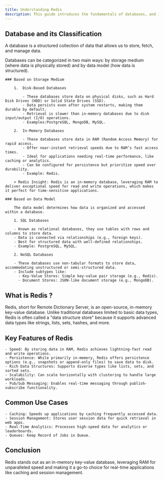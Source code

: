 ```yaml
---
title: Understanding Redis
description: This guide introduces the fundamentals of databases, and it then dives into Redis.
---
```


## Database and its Classification

A database is a structured collection of data that allows us to store, fetch, and manage data.

Databases can be categorized in two main ways: by storage medium (where data is physically stored) and by data model (how data is structured).

    ### Based on Storage Medium

        1.  Disk-Based Databases

            - These databases store data on physical disks, such as Hard Disk Drives (HDD) or Solid State Drives (SSD).
            - Data persists even after system restarts, making them durable by default.
            - Retrieval is slower than in-memory databases due to disk input/output (I/O) operations.
            - Examples:PostgreSQL, MongoDB, MySQL.

        2.  In-Memory Databases

            - These databases store data in RAM (Random Access Memory) for rapid access.
            - Offer near-instant retrieval speeds due to RAM’s fast access times.
            - Ideal for applications needing real-time performance, like caching or analytics.
            - Can be configured for persistence but prioritize speed over durability.
            - Example: Redis.

        > Redis Insight: Redis is an in-memory database, leveraging RAM to deliver exceptional speed for read and write operations, which makes it perfect for time-sensitive applications.

    ### Based on Data Model

        The data model determines how data is organized and accessed within a database.

        1. SQL Databases

        - Known as relational databases, they use tables with rows and columns to store data.
        - Data is connected via relationships (e.g., foreign keys).
        - Best for structured data with well-defined relationships.
        - Example: PostgreSQL, MySQL.

        2. NoSQL Databases

        - These databases use non-tabular formats to store data, accommodating unstructured or semi-structured data.
        - Include subtypes like:
          - Key-Value Stores: Simple key-value pair storage (e.g., Redis).
          - Document Stores: JSON-like document storage (e.g., MongoDB).

## What is Redis ?

Redis, short for Remote Dictionary Server, is an open-source, in-memory key-value database.
Unlike traditional databases limited to basic data types, Redis is often called a
"data structure store" because it supports advanced data types like strings, lists, sets, hashes, and more.

## Key Features of Redis

    - Speed: By storing data in RAM, Redis achieves lightning-fast read and write operations.
    - Persistence: While primarily in-memory, Redis offers persistence options (e.g., snapshots or append-only files) to save data to disk.
    - Rich Data Structures: Supports diverse types like lists, sets, and sorted sets.
    - Scalability: Can scale horizontally with clustering to handle large workloads.
    - Pub/Sub Messaging: Enables real-time messaging through publish-subscribe functionality.

## Common Use Cases

    - Caching: Speeds up applications by caching frequently accessed data.
    - Session Management: Stores user session data for quick retrieval in web apps.
    - Real-Time Analytics: Processes high-speed data for analytics or leaderboards.
    - Queues: Keep Record of Jobs in Queue.

## Conclusion

Redis stands out as an in-memory key-value database, leveraging RAM for unparalleled speed and making it a go-to choice for real-time applications like caching and session management.
